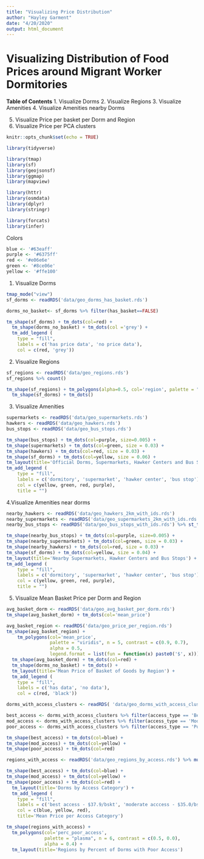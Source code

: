 ```yaml
---
title: "Visualizing Price Distribution"
author: "Hayley Garment"
date: "4/20/2020"
output: html_document
---
```


# Visualizing Distribution of Food Prices around Migrant Worker Dormitories

**Table of Contents**
1. Visualize Dorms
2. Visualize Regions
3. Visualize Amenities
4. Visualize Amenities nearby Dorms

5. Visualize Price per basket per Dorm and Region
7. Visualize Price per PCA clusters

```r
knitr::opts_chunk$set(echo = TRUE)

library(tidyverse)

library(tmap)
library(sf)
library(geojsonsf)
library(ggmap)
library(mapview)

library(httr)
library(osmdata)
library(dplyr)
library(stringr)

library(forcats)
library(infer)
```

Colors
```r
blue <- '#63eaff'
purple <- '#6375ff'
red <- '#e06e6e'
green <- '#8ce06e'
yellow <- '#ffe100'
```


1. Visualize Dorms
```r
tmap_mode("view")
sf_dorms <- readRDS('data/geo_dorms_has_basket.rds')

dorms_no_basket<- sf_dorms %>% filter(has_basket==FALSE)

tm_shape(sf_dorms) + tm_dots(col=red) +
  tm_shape(dorms_no_basket) + tm_dots(col ='grey') +
  tm_add_legend (
    type = "fill",
    labels = c('has price data', 'no price data'),
    col = c(red, 'grey'))
```

2. Visualize Regions
```r
sf_regions <- readRDS('data/geo_regions.rds')
sf_regions %>% count()

tm_shape(sf_regions) + tm_polygons(alpha=0.5, col='region', palette = "Paired", n = 13, legend.show=FALSE) +
  tm_shape(sf_dorms) + tm_dots()
```

3. Visualize Amenities
```r
supermarkets <- readRDS('data/geo_supermarkets.rds')
hawkers <- readRDS('data/geo_hawkers.rds')
bus_stops <- readRDS('data/geo_bus_stops.rds')

tm_shape(bus_stops) + tm_dots(col=purple, size=0.005) +
tm_shape(supermarkets) + tm_dots(col=green, size = 0.03) +
tm_shape(hawkers) + tm_dots(col=red, size = 0.03) +
tm_shape(sf_dorms) + tm_dots(col=yellow, size = 0.06) +
tm_layout(title='Official Dorms, Supermarkets, Hawker Centers and Bus Stops') +
tm_add_legend (
    type = "fill",
    labels = c('dormitory', 'supermarket', 'hawker center', 'bus stop'),
    col = c(yellow, green, red, purple),
    title = "")

```

4.Visualize Amenities near dorms
```r
nearby_hawkers <- readRDS('data/geo_hawkers_2km_with_ids.rds')
nearby_supermarkets <- readRDS('data/geo_supermarkets_2km_with_ids.rds')
nearby_bus_stops <- readRDS('data/geo_bus_stops_with_ids.rds') %>% st_transform(crs=3414)

tm_shape(nearby_bus_stops) + tm_dots(col=purple, size=0.005) +
tm_shape(nearby_supermarkets) + tm_dots(col=green, size = 0.03) +
tm_shape(nearby_hawkers) + tm_dots(col=red, size = 0.03) +
tm_shape(sf_dorms) + tm_dots(col=yellow, size = 0.04) +
tm_layout(title='Nearby Supermarkets, Hawker Centers and Bus Stops') +
tm_add_legend (
    type = "fill",
    labels = c('dormitory', 'supermarket', 'hawker center', 'bus stop'),
    col = c(yellow, green, red, purple),
    title = "")
```


5. Visualize Mean Basket Price per Dorm and Region
```r
avg_basket_dorm <- readRDS('data/geo_avg_basket_per_dorm.rds')
tm_shape(avg_basket_dorm) + tm_dots(col='mean_price')

avg_basket_region <- readRDS('data/geo_price_per_region.rds')
tm_shape(avg_basket_region) + 
    tm_polygons(col='mean_price',
                palette = "viridis", n = 5, contrast = c(0.9, 0.7),
                alpha = 0.5,
                legend.format = list(fun = function(x) paste0('$', x))) +
  tm_shape(avg_basket_dorm) + tm_dots(col=red) +
  tm_shape(dorms_no_basket) + tm_dots() +
  tm_layout(title='Mean Price of Basket of Goods by Region') +
  tm_add_legend (
    type = "fill",
    labels = c('has data', 'no data'),
    col = c(red, 'black'))
```






```r
dorms_with_access_clusters <- readRDS( 'data/geo_dorms_with_access_clusters.rds') %>% st_as_sf(., crs=3414)

best_access <- dorms_with_access_clusters %>% filter(access_type == 'Best Access')
mod_access <- dorms_with_access_clusters %>% filter(access_type == 'Moderate Access')
poor_access <- dorms_with_access_clusters %>% filter(access_type == 'Poor Access')

tm_shape(best_access) + tm_dots(col=blue) +
tm_shape(mod_access) + tm_dots(col=yellow) +
tm_shape(poor_access) + tm_dots(col=red)

regions_with_access <- readRDS('data/geo_regions_by_access.rds') %>% mutate()

tm_shape(best_access) + tm_dots(col=blue) +
tm_shape(mod_access) + tm_dots(col=yellow) +
tm_shape(poor_access) + tm_dots(col=red) +
  tm_layout(title='Dorms by Access Category') +
  tm_add_legend (
    type = "fill",
    labels = c('best access - $37.9/bskt', 'moderate acccess - $35.0/bskt', 'poor access - $34.4/bskt'),
    col = c(blue, yellow, red),
    title='Mean Price per Access Category')

tm_shape(regions_with_access) + 
  tm_polygons(col='perc_poor_access',
              palette = "plasma", n = 6, contrast = c(0.5, 0.0),
              alpha = 0.4) +
  tm_layout(title='Regions by Percent of Dorms with Poor Access')
```

